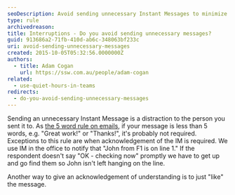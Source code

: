 ```yaml
---
seoDescription: Avoid sending unnecessary Instant Messages to minimize distractions and keep conversations focused.
type: rule
archivedreason:
title: Interruptions - Do you avoid sending unnecessary messages?
guid: 913686a2-71fb-410d-ab6c-348063bf233c
uri: avoid-sending-unnecessary-messages
created: 2015-10-05T05:32:56.0000000Z
authors:
  - title: Adam Cogan
    url: https://ssw.com.au/people/adam-cogan
related:
  - use-quiet-hours-in-teams
redirects:
  - do-you-avoid-sending-unnecessary-messages
---
```


Sending an unnecessary Instant Message is a distraction to the person you sent it to. As [the 5 word rule on emails](/do-you-avoid-sending-unnecessary-emails), if your message is less than 5 words, e.g. "Great work!" or "Thanks!", it's probably not required.
Exceptions to this rule are when acknowledgement of the IM is required. We use IM in the office to notify that "John from F1 is on line 1." If the respondent doesn't say "OK - checking now" promptly we have to get up and go find them so John isn't left hanging on the line.

Another way to give an acknowledgement of understanding is to just "like" the message.